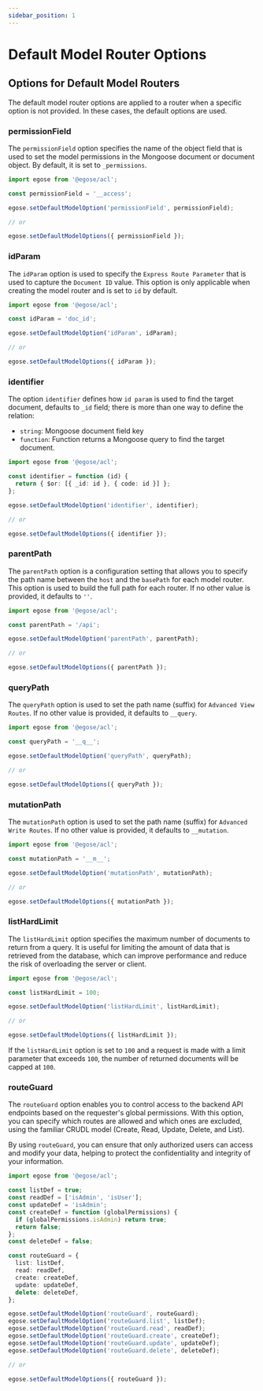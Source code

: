 ```yaml
---
sidebar_position: 1
---
```


# Default Model Router Options

## Options for Default Model Routers

The default model router options are applied to a router when a specific option is not provided. In these cases, the default options are used.

### permissionField

The `permissionField` option specifies the name of the object field that is used to set the model permissions in the Mongoose document or document object. By default, it is set to `_permissions`.

```ts
import egose from '@egose/acl';

const permissionField = '__access';

egose.setDefaultModelOption('permissionField', permissionField);

// or

egose.setDefaultModelOptions({ permissionField });
```

### idParam

The `idParam` option is used to specify the `Express Route Parameter` that is used to capture the `Document ID` value. This option is only applicable when creating the model router and is set to `id` by default.

```ts
import egose from '@egose/acl';

const idParam = 'doc_id';

egose.setDefaultModelOption('idParam', idParam);

// or

egose.setDefaultModelOptions({ idParam });
```

### identifier

The option `identifier` defines how `id param` is used to find the target document, defaults to `_id` field; there is more than one way to define the relation:

- `string`: Mongoose document field key
- `function`: Function returns a Mongoose query to find the target document.

```ts
import egose from '@egose/acl';

const identifier = function (id) {
  return { $or: [{ _id: id }, { code: id }] };
};

egose.setDefaultModelOption('identifier', identifier);

// or

egose.setDefaultModelOptions({ identifier });
```

### parentPath

The `parentPath` option is a configuration setting that allows you to specify the path name between the `host` and the `basePath` for each model router. This option is used to build the full path for each router. If no other value is provided, it defaults to `''`.

```ts
import egose from '@egose/acl';

const parentPath = '/api';

egose.setDefaultModelOption('parentPath', parentPath);

// or

egose.setDefaultModelOptions({ parentPath });
```

### queryPath

The `queryPath` option is used to set the path name (suffix) for `Advanced View Routes`. If no other value is provided, it defaults to `__query`.

```ts
import egose from '@egose/acl';

const queryPath = '__q__';

egose.setDefaultModelOption('queryPath', queryPath);

// or

egose.setDefaultModelOptions({ queryPath });
```

### mutationPath

The `mutationPath` option is used to set the path name (suffix) for `Advanced Write Routes`. If no other value is provided, it defaults to `__mutation`.

```ts
import egose from '@egose/acl';

const mutationPath = '__m__';

egose.setDefaultModelOption('mutationPath', mutationPath);

// or

egose.setDefaultModelOptions({ mutationPath });
```

### listHardLimit

The `listHardLimit` option specifies the maximum number of documents to return from a query. It is useful for limiting the amount of data that is retrieved from the database, which can improve performance and reduce the risk of overloading the server or client.

```ts
import egose from '@egose/acl';

const listHardLimit = 100;

egose.setDefaultModelOption('listHardLimit', listHardLimit);

// or

egose.setDefaultModelOptions({ listHardLimit });
```

If the `listHardLimit` option is set to `100` and a request is made with a limit parameter that exceeds `100`, the number of returned documents will be capped at `100`.

### routeGuard

The `routeGuard` option enables you to control access to the backend API endpoints based on the requester's global permissions. With this option, you can specify which routes are allowed and which ones are excluded, using the familiar CRUDL model (Create, Read, Update, Delete, and List).

By using `routeGuard`, you can ensure that only authorized users can access and modify your data, helping to protect the confidentiality and integrity of your information.

```ts
import egose from '@egose/acl';

const listDef = true;
const readDef = ['isAdmin', 'isUser'];
const updateDef = 'isAdmin';
const createDef = function (globalPermissions) {
  if (globalPermissions.isAdmin) return true;
  return false;
};
const deleteDef = false;

const routeGuard = {
  list: listDef,
  read: readDef,
  create: createDef,
  update: updateDef,
  delete: deleteDef,
};

egose.setDefaultModelOption('routeGuard', routeGuard);
egose.setDefaultModelOption('routeGuard.list', listDef);
egose.setDefaultModelOption('routeGuard.read', readDef);
egose.setDefaultModelOption('routeGuard.create', createDef);
egose.setDefaultModelOption('routeGuard.update', updateDef);
egose.setDefaultModelOption('routeGuard.delete', deleteDef);

// or

egose.setDefaultModelOptions({ routeGuard });
```
